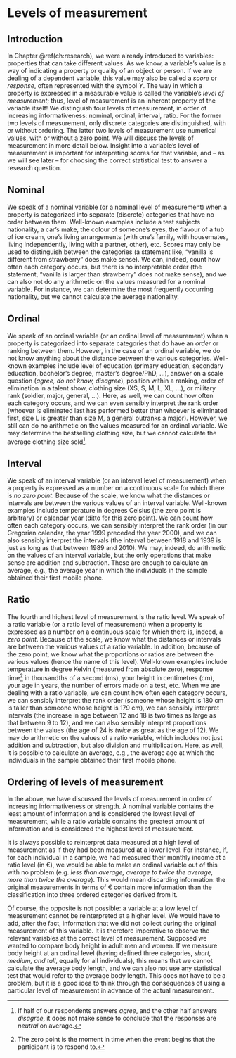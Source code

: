 # Levels of measurement {#ch:levelsofmeasurement}

## Introduction

In Chapter \@ref(ch:research), we were already introduced to variables: properties that can take different values. As we know, a variable’s value is a way of indicating a property or quality of an object or person. If we are dealing of a dependent variable, this value may also be called a *score* or *response*, often represented with the symbol $Y$. The way in which a property is expressed in a measurable value is called the variable’s *level of measurement*; thus, level of measurement is an inherent property of the variable itself! We distinguish four levels of measurement, in order of increasing informativeness: nominal, ordinal, interval, ratio. For the former two levels of measurement, only discrete categories are distinguished, with or without ordering. The latter two levels of measurement use numerical values, with or without a zero point. We will discuss the levels of measurement in more detail below. Insight into a variable’s level of measurement is important for interpreting scores for that variable, and -- as we will see later -- for choosing the correct statistical test to answer a research question.

## Nominal {#sec:nominal}

We speak of a nominal variable (or a nominal level of measurement) when a property is categorized into separate (discrete) categories that have no order between them. Well-known examples include a test subjects nationality, a car’s make, the colour of someone’s eyes, the flavour of a tub of ice cream, one’s living arrangements (with one’s family, with housemates, living independently, living with a partner, other), etc. Scores may only be used to distinguish between the categories (a statement like, “vanilla is different from strawberry” does make sense). We can, indeed, count how often each category occurs, but there is no interpretable order (the statement, “vanilla is larger than strawberry” does not make sense), and we can also not do any arithmetic on the values measured for a nominal variable. For instance, we can determine the most frequently occurring nationality, but we cannot calculate the average nationality.


## Ordinal {#sec:ordinal}

We speak of an ordinal variable (or an ordinal level of measurement) when a property is categorized into separate categories that do have an *order* or ranking between them. However, in the case of an ordinal variable, we do not know anything about the distance between the various categories. Well-known examples include level of education (primary education, secondary education, bachelor’s degree, master’s degree/PhD, ...), answer on a scale question (*agree, do not know, disagree*), position within a ranking, order of elimination in a talent show, clothing size (XS, S, M, L, XL, …), or military rank (soldier, major, general, …). Here, as well, we can count how often each category occurs, and we can even sensibly interpret the rank order (whoever is eliminated last has performed better than whoever is eliminated first, size L is greater than size M, a general outranks a major). However, we still can do no arithmetic on the values measured for an ordinal variable. We may determine the bestselling clothing size, but we cannot calculate the average clothing size sold[^fn04-1].

## Interval {#sec:interval}

We speak of an interval variable (or an interval level of measurement) when a property is expressed as a number on a continuous scale for which there is *no zero point*. Because of the scale, we know what the distances or intervals are between the various values of an interval variable. Well-known examples include temperature in degrees Celsius (the zero point is arbitrary) or calendar year (ditto for this zero point). We can count how often each category occurs, we can sensibly interpret the rank order (in our Gregorian calendar, the year 1999 preceded the year 2000), and we can also sensibly interpret the intervals (the interval between 1918 and 1939 is just as long as that between 1989 and 2010). We may, indeed, do arithmetic on the values of an interval variable, but the only operations that make sense are addition and subtraction. These are enough to calculate an average, e.g., the average year in which the individuals in the sample obtained their first mobile phone.


## Ratio {#sec:ratio}

The fourth and highest level of measurement is the ratio level. We speak of a ratio variable (or a ratio level of measurement) when a property is expressed as a number on a continuous scale for which there is, indeed, a *zero point*. Because of the scale, we know what the distances or intervals are between the various values of a ratio variable. In addition, because of the zero point, we know what the proportions or ratios are between the various values (hence the name of this level). Well-known examples include temperature in degree Kelvin (measured from absolute zero), response time[^fn04-2] in thousandths of a second (ms), your height in centimetres (cm), your age in years, the number of errors made on a test, etc. When we are dealing with a ratio variable, we can count how often each category occurs, we can sensibly interpret the rank order (someone whose height is 180 cm is taller than someone whose height is 179 cm), we can sensibly interpret intervals (the increase in age between 12 and 18 is two times as large as that between 9 to 12), and we can also sensibly interpret proportions between the values (the age of 24 is *twice* as great as the age of 12). We may do arithmetic on the values of a ratio variable, which includes not just addition and subtraction, but also division and multiplication. Here, as well, it is possible to calculate an average, e.g., the average age at which the individuals in the sample obtained their first mobile phone.


## Ordering of levels of measurement {#sec:orderinglevelsofmeasurement}

In the above, we have discussed the levels of measurement in order of increasing informativeness or strength. A nominal variable contains the least amount of information and is considered the lowest level of measurement, while a ratio variable contains the greatest amount of information and is considered the highest level of measurement.

It is always possible to reinterpret data measured at a high level of measurement as if they had been measured at a lower level. For instance, if, for each individual in a sample, we had measured their monthly income at a ratio level (in €), we would be able to make an ordinal variable out of this with no problem (e.g. *less than average, average to twice the average, more than twice the average*). This would mean discarding information: the original measurements in terms of € contain more information than the classification into three ordered categories derived from it.

Of course, the opposite is not possible: a variable at a low level of measurement cannot be reinterpreted at a higher level. We would have to add, after the fact, information that we did not collect during the original measurement of this variable. It is therefore imperative to observe the relevant variables at the correct level of measurement. Supposed we wanted to compare body height  in adult men and women. If we measure body height at an ordinal level (having defined three categories, *short, medium, and tall*, equally for all individuals), this means that we cannot calculate the average body length, and we can also not use any statistical test that would refer to the average body length. This does not have to be a problem, but it is a good idea to think through the consequences of using a particular level of measurement in advance of the actual measurement.

[^fn04-1]: If half of our respondents answers *agree*, and the other half answers *disagree*, it does not make sense to conclude that the responses are *neutral* on average.

[^fn04-2]: The zero point is the moment in time when the event begins that the participant is to respond to.
